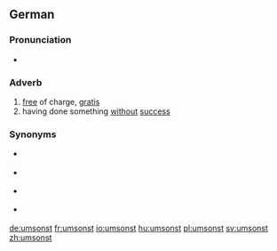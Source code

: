 ==German==

===Pronunciation===
* {{IPA|/ʊmˈzɔnst/|lang=de}}

===Adverb===
{{head|de|adverb}}

# [[free]] of charge, [[gratis]]
# having done something [[without]] [[success]]

===Synonyms===
* {{sense|free of charge, gratis}} {{l|de|gratis}}
* {{sense|free of charge, gratis}} {{l|de|kostenlos}}
* {{sense|free of charge, gratis}} {{l|de|kostenfrei}}
* {{sense|without success}} {{l|de|erfolglos}}

[[de:umsonst]]
[[fr:umsonst]]
[[io:umsonst]]
[[hu:umsonst]]
[[pl:umsonst]]
[[sv:umsonst]]
[[zh:umsonst]]